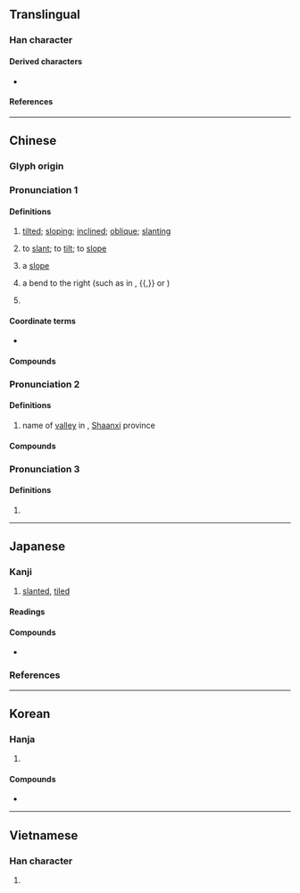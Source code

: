 {{character info}}
==Translingual==

===Han character===
{{Han char|rn=68|rad=斗|as=07|sn=11|four=84900|canj=ODYJ|ids=⿰余斗}}

====Derived characters====
* {{l|mul|[[𣻠]], [[𪯯]], [[𪯰]], [[䔑]], [[𫿸]], [[厁]], [[㙦]]}}

====References====
{{Han ref|kx=0478.150|dkj=13509|dj=0836.180|hdz=32253.090|uh=659C}}

----

==Chinese==
{{zh-forms}}

===Glyph origin===
{{Han etym}}

===Pronunciation 1===
{{zh-pron
|m=xié,xiá,2nb=literary variant
|m-s=
|c=ce4,ce3
|c_note=ce3 - etymological character is {{zh-l|笡|tr=-}}
|c-t=
|g=
|h=pfs=chhià/chhia/chià;gd=xia2/qia2/qia4
|h_note=Sixian: chhia- etymological character is {{zh-l|笡|tr=-}}; chià - "incompetent", may be etymologically unrelated
Meixian: xia2 - literary reading; qia2, qia4 - vernacular reading; qia4 - etymological character is {{zh-l|笡|tr=-}}
|j=
|mb=ciǎ/chia̿
|mb_note=chia̿ - etymological character is {{zh-l|笡|tr=-}}
|md=sià/chiâ
|md_note=sià - literary; chiâ - vernacular (etymological character is {{zh-l|笡|tr=-}})
|mn=ml,jj,ha,zp,tw:siâ/ly:siê/ml,jj,ha,ly,tw:chhiâ
|mn_note=siâ/siê - literary; chhiâ - vernacular
|mn-t=sia5/sia1
|w=3xxia
|x=
|mc=2
|oc=1
|cat=a,v,pn,c:n
}}

====Definitions====
{{zh-hanzi}}

# [[tilted]]; [[sloping]]; [[inclined]]; [[oblique]]; [[slanting]]
#: {{zh-x|斜體|oblique type}}
#: {{zh-x|^比薩.^斜塔|the '''Leaning''' Tower of Pisa}}
# to [[slant]]; to [[tilt]]; to [[slope]]
# {{lb|zh|Cantonese}} a [[slope]]
#: {{zh-x|落斜|to go down a '''slope'''|C}}
# {{lb|zh|Chinese calligraphy}} a bend to the right (such as in {{m|mul|㇂}}, {{m|mul|㇃}}{{,}} or {{m|mul|㇠}})
# {{surname|zh}}

====Coordinate terms====
* {{list:basic character strokes/zh}}

====Compounds====
{{zh-der|斜溫層|斜面|斜坡|一溜歪斜|乜乜斜斜|乜斜|乜斜眼|乜斜纏帳|偏斜|傾斜|傾斜流|傾斜角|內斜視|刺斜|同斜層|向斜層|喎斜|單斜層|單斜脊|大陸斜坡|挑斜岔兒|攲斜|斜射|斜度|斜度標|斜暉|斜漢|斜照|斜眼|斜睨|斜視|斜紋|斜紋夜蛾|斜線|斜腳雨|斜角|斜邊|斜長石|斜陽|斜風細雨|斜高|旁行斜上|歪斜|比薩斜塔|狹斜|目不斜視|背斜層|蹀里蹀斜|迆邐歪斜|陡斜|斜刀頭|歪膏揤斜:oai-ko-chhi̍h-chhoa̍h;Min Nan}}

===Pronunciation 2===
{{zh-pron
|m=yé
|dial=n
|mc=1
|oc=2
|cat=pn
}}

====Definitions====
{{zh-hanzi}}

# name of [[valley]] in {{w|Zhongnan Mountains}}, [[Shaanxi]] province

====Compounds====
{{zh-der|斜谷}}

===Pronunciation 3===
{{zh-pron
|m=chá
|dial=n
|cat=pn
}}

====Definitions====
{{zh-hanzi}}

# {{zh-only|伊稚斜}}

{{zh-cat|Elementary}}

----

==Japanese==
{{ja-kanji forms-IVS
|vs1=01
|vs2=03
|col-vs1=aj
|col-vs2=hdmj
|pic-kyu=U659c-kyu.svg
|ref={{R:ja:KDJ|1029|565}}
}}

===Kanji===
{{ja-kanji|grade=c|rs=斗07}}

# [[slanted]], [[tiled]]

====Readings====
{{ja-readings
|goon=じゃ, や
|kanon=しゃ, や
|kun=なな-め, く-む, さか-
}}

====Compounds====
* {{ja-r|斜面|しゃめん}}

===References===
<references/>

----

==Korean==

===Hanja===
{{ko-hanja|비끼다|비낄|사}}

# {{hanja form of|사|[[aslant]]}}

====Compounds====
* {{ko-l|사시|斜視}}

----

==Vietnamese==

===Han character===
{{vi-readings|rs=斗07|reading=tà}}

# {{rfdef|vi|sort=斗07}}